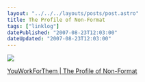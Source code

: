 ```yaml
---
layout: "../../../layouts/posts/post.astro"
title: The Profile of Non-Format
tags: ["linklog"]
datePublished: "2007-08-23T12:03:00"
dateUpdated: "2007-08-23T12:03:00"
---
```


![](/images/notes/the-profile-of-non-format.jpg)

[YouWorkForThem | The Profile of Non-Format](https://blog.youworkforthem.com/2007/08/01/the-profile-of-non-format/)
